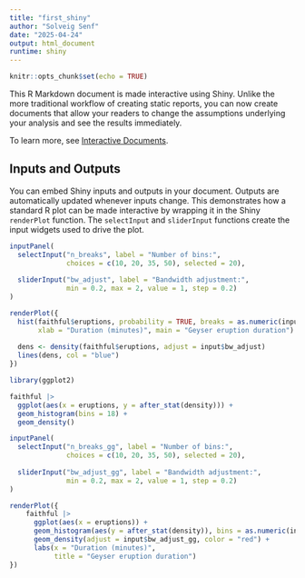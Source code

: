 ```yaml
---
title: "first_shiny"
author: "Solveig Senf"
date: "2025-04-24"
output: html_document
runtime: shiny
---
```


```r
knitr::opts_chunk$set(echo = TRUE)
```

This R Markdown document is made interactive using Shiny. Unlike the more traditional workflow of creating static reports, you can now create documents that allow your readers to change the assumptions underlying your analysis and see the results immediately. 

To learn more, see [Interactive Documents](http://rmarkdown.rstudio.com/authoring_shiny.html).

## Inputs and Outputs

You can embed Shiny inputs and outputs in your document. Outputs are automatically updated whenever inputs change.  This demonstrates how a standard R plot can be made interactive by wrapping it in the Shiny `renderPlot` function. The `selectInput` and `sliderInput` functions create the input widgets used to drive the plot.

```r
inputPanel(
  selectInput("n_breaks", label = "Number of bins:",
              choices = c(10, 20, 35, 50), selected = 20),
  
  sliderInput("bw_adjust", label = "Bandwidth adjustment:",
              min = 0.2, max = 2, value = 1, step = 0.2)
)

renderPlot({
  hist(faithful$eruptions, probability = TRUE, breaks = as.numeric(input$n_breaks),
       xlab = "Duration (minutes)", main = "Geyser eruption duration")
  
  dens <- density(faithful$eruptions, adjust = input$bw_adjust)
  lines(dens, col = "blue")
})
```

```r
library(ggplot2)

faithful |>
  ggplot(aes(x = eruptions, y = after_stat(density))) +
  geom_histogram(bins = 18) +
  geom_density()
```

```r
inputPanel(
  selectInput("n_breaks_gg", label = "Number of bins:",
              choices = c(10, 20, 35, 50), selected = 20),
  
  sliderInput("bw_adjust_gg", label = "Bandwidth adjustment:",
              min = 0.2, max = 2, value = 1, step = 0.2)
)

renderPlot({
    faithful |>
      ggplot(aes(x = eruptions)) +
      geom_histogram(aes(y = after_stat(density)), bins = as.numeric(input$n_breaks_gg), fill = "lightgray", color = "black") +
      geom_density(adjust = input$bw_adjust_gg, color = "red") +
      labs(x = "Duration (minutes)",
           title = "Geyser eruption duration")
})
```


